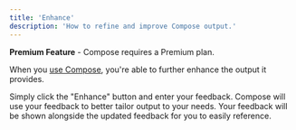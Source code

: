 ```yaml
---
title: 'Enhance'
description: 'How to refine and improve Compose output.'
---
```


<Tip>**Premium Feature** - Compose requires a Premium plan.</Tip>

When you [use Compose](/compose/create), you're able to further enhance the output it provides.

Simply click the "Enhance" button and enter your feedback. Compose will use your feedback to better tailor output to your needs. Your feedback will be shown alongside the updated feedback for you to easily reference.
